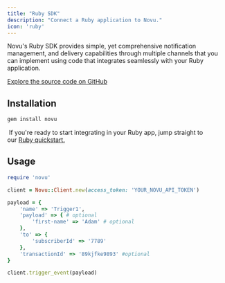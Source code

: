 ```yaml
---
title: "Ruby SDK"
description: "Connect a Ruby application to Novu."
icon: 'ruby'
---
```


Novu's Ruby SDK provides simple, yet comprehensive notification management, and delivery capabilities through multiple channels that you can implement using code that integrates seamlessly with your Ruby application.

[Explore the source code on GitHub](https://github.com/novuhq/novu-ruby)

## Installation

```javascript
gem install novu
```

<Tip> If you're ready to start integrating in your Ruby app, jump straight to our [Ruby quickstart.](/quickstarts/ruby)</Tip>

## Usage 

```ruby
require 'novu'

client = Novu::Client.new(access_token: 'YOUR_NOVU_API_TOKEN')

payload = {
    'name' => 'Trigger1',
    'payload' => { # optional
        'first-name' => 'Adam' # optional
    },
    'to' => {
        'subscriberId' => '7789'
    },
    'transactionId' => '89kjfke9893' #optional
}

client.trigger_event(payload)
```
